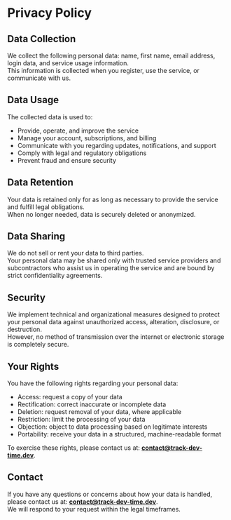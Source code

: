 # Privacy Policy

## Data Collection

We collect the following personal data: name, first name, email address, login data, and service usage information.  
This information is collected when you register, use the service, or communicate with us.

## Data Usage

The collected data is used to:

- Provide, operate, and improve the service
- Manage your account, subscriptions, and billing
- Communicate with you regarding updates, notifications, and support
- Comply with legal and regulatory obligations
- Prevent fraud and ensure security

## Data Retention

Your data is retained only for as long as necessary to provide the service and fulfill legal obligations.  
When no longer needed, data is securely deleted or anonymized.

## Data Sharing

We do not sell or rent your data to third parties.  
Your personal data may be shared only with trusted service providers and subcontractors who assist us in operating the service and are bound by strict confidentiality agreements.

## Security

We implement technical and organizational measures designed to protect your personal data against unauthorized access, alteration, disclosure, or destruction.  
However, no method of transmission over the internet or electronic storage is completely secure.

## Your Rights

You have the following rights regarding your personal data:

- Access: request a copy of your data
- Rectification: correct inaccurate or incomplete data
- Deletion: request removal of your data, where applicable
- Restriction: limit the processing of your data
- Objection: object to data processing based on legitimate interests
- Portability: receive your data in a structured, machine-readable format

To exercise these rights, please contact us at: **contact@track-dev-time.dev**.

## Contact

If you have any questions or concerns about how your data is handled, please contact us at: **contact@track-dev-time.dev**.  
We will respond to your request within the legal timeframes.
